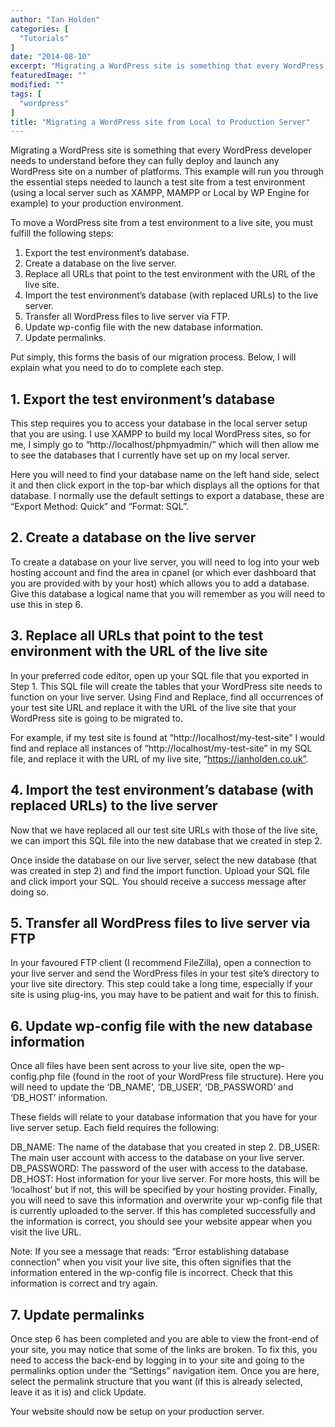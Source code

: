 ```yaml
---
author: "Ian Holden"
categories: [
  "Tutorials"
]
date: "2014-08-10"
excerpt: "Migrating a WordPress site is something that every WordPress developer needs to understand before they can fully deploy and launch any WordPress site on a number of platforms. This example will run you through the essential steps needed to launch a test site from a test environment (using a local server such as XAMPP or WAMPP) to your production environment."
featuredImage: ""
modified: ""
tags: [
  "wordpress"
]
title: "Migrating a WordPress site from Local to Production Server"
---
```


Migrating a WordPress site is something that every WordPress developer needs to understand before they can fully deploy and launch any WordPress site on a number of platforms. This example will run you through the essential steps needed to launch a test site from a test environment (using a local server such as XAMPP, MAMPP or Local by WP Engine for example) to your production environment.

To move a WordPress site from a test environment to a live site, you must fulfill the following steps:

1. Export the test environment’s database.
1. Create a database on the live server.
1. Replace all URLs that point to the test environment with the URL of the live site.
1. Import the test environment’s database (with replaced URLs) to the live server.
1. Transfer all WordPress files to live server via FTP.
1. Update wp-config file with the new database information.
1. Update permalinks.

Put simply, this forms the basis of our migration process. Below, I will explain what you need to do to complete each step.

## 1. Export the test environment’s database
This step requires you to access your database in the local server setup that you are using. I use XAMPP to build my local WordPress sites, so for me, I simply go to “http://localhost/phpmyadmin/” which will then allow me to see the databases that I currently have set up on my local server.

Here you will need to find your database name on the left hand side, select it and then click export in the top-bar which displays all the options for that database. I normally use the default settings to export a database, these are “Export Method: Quick” and “Format: SQL”.

## 2. Create a database on the live server
To create a database on your live server, you will need to log into your web hosting account and find the area in cpanel (or which ever dashboard that you are provided with by your host) which allows you to add a database. Give this database a logical name that you will remember as you will need to use this in step 6.

## 3. Replace all URLs that point to the test environment with the URL of the live site
In your preferred code editor, open up your SQL file that you exported in Step 1. This SQL file will create the tables that your WordPress site needs to function on your live server. Using Find and Replace, find all occurrences of your test site URL and replace it with the URL of the live site that your WordPress site is going to be migrated to.

For example, if my test site is found at “http://localhost/my-test-site” I would find and replace all instances of “http://localhost/my-test-site” in my SQL file, and replace it with the URL of my live site, “https://ianholden.co.uk”.

## 4. Import the test environment’s database (with replaced URLs) to the live server
Now that we have replaced all our test site URLs with those of the live site, we can import this SQL file into the new database that we created in step 2.

Once inside the database on our live server, select the new database (that was created in step 2) and find the import function. Upload your SQL file and click import your SQL. You should receive a success message after doing so.

## 5. Transfer all WordPress files to live server via FTP
In your favoured FTP client (I recommend FileZilla), open a connection to your live server and send the WordPress files in your test site’s directory to your live site directory. This step could take a long time, especially if your site is using plug-ins, you may have to be patient and wait for this to finish.

## 6. Update wp-config file with the new database information
Once all files have been sent across to your live site, open the wp-config.php file (found in the root of your WordPress file structure). Here you will need to update the ‘DB_NAME’, ‘DB_USER’, ‘DB_PASSWORD’ and ‘DB_HOST’ information.

These fields will relate to your database information that you have for your live server setup. Each field requires the following:

DB_NAME: The name of the database that you created in step 2.
DB_USER: The main user account with access to the database on your live server.
DB_PASSWORD: The password of the user with access to the database.
DB_HOST: Host information for your live server. For more hosts, this will be ‘localhost’ but if not, this will be specified by your hosting provider.
Finally, you will need to save this information and overwrite your wp-config file that is currently uploaded to the server. If this has completed successfully and the information is correct, you should see your website appear when you visit the live URL.

Note: If you see a message that reads: “Error establishing database connection” when you visit your live site, this often signifies that the information entered in the wp-config file is incorrect. Check that this information is correct and try again.

## 7. Update permalinks
Once step 6 has been completed and you are able to view the front-end of your site, you may notice that some of the links are broken. To fix this, you need to access the back-end by logging in to your site and going to the permalinks option under the “Settings” navigation item. Once you are here, select the permalink structure that you want (if this is already selected, leave it as it is) and click Update.

Your website should now be setup on your production server.